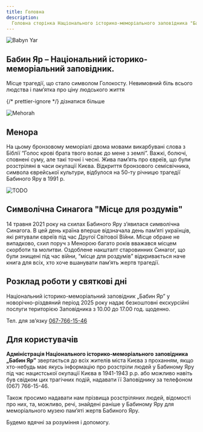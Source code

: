 ```yaml
---
title: Головна
description:
  Головна сторінка Національного історико-меморіального заповідника "Бабин Яр"
---
```



<Image src="/assets/main/img_0.webp" alt="Babyn Yar" />

## Бабин Яр – Національний історико-меморіальний заповідник.

Місце трагедії, що стало символом Голокосту. Невимовний біль всього людства і
пам’ятка про ціну людського життя

{/* prettier-ignore */}
<LinkButton href="/babyn-yar-national-historical-memorial-preserve">дізнатися більше</LinkButton>

<Image src="/assets/main/img_1.webp" alt="Mehorah" />

## Менора

На цьому бронзовому меморіалі двома мовами викарбувані слова з Біблії “Голос
крові брата твого волає до мене з землі”. Важкі, болючі, сповнені суму, але такі
точні і чесні. Жива пам’ять про євреїв, що були розстріляні в часи окупації
Києва. Відкриття бронзового семісвічника, символа єврейської культури, відбулося
на 50-ту річницю трагедії Бабиного Яру в 1991 р.

<Image src="/assets/main/img_2.webp" alt="TODO" />

## Символічна Синагога "Місце для роздумів"

14 травня 2021 року на схилах Бабиного Яру з’явилася символічна Синагога. В цей
день країна вперше відзначала день пам’яті українців, які рятували євреїв під
час Другої Світової Війни. Місце обране не випадково, схил поруч з Менорою
багато років вважався місцем скорботи та молитви. Оздоблене накшталт старовинних
Синагог, що були знищені під час війни, “місце для роздумів” відкривається наче
книга для всіх, хто хоче вшанувати пам’ять жертв трагедії.

## Розклад роботи у святкові дні

Національний історико-меморіальний заповідник „Бабин Яр” у новорічно-різдвяний
період 2025 року надає безкоштовні екскурсійні послуги територією Заповідника з
10.00 до 17.00 год. щоденно.

Тел. для зв’язку [067-766-15-46](tel:067-766-15-46)

## Для користувачів

**Адміністрація Національного історико-меморіального заповідника „Бабин Яр”**
звертається до всіх жителів міста Києва з проханням, якщо хто-небудь має якусь
інформацію про розстріли людей у Бабиному Яру під час нацистської окупації Києва
в 1941-1943 р.р. або можливо навіть був свідком цих трагічних подій, надавати її
Заповіднику за телефоном (067) 766-15-46.

Також просимо надавати нам прізвища розстріляних людей, відомості про них, та,
можливо, речі, знайдені раніше у Бабиному Яру для меморіального музею пам’яті
жертв Бабиного Яру.

Будемо вдячні за розуміння і допомогу.
